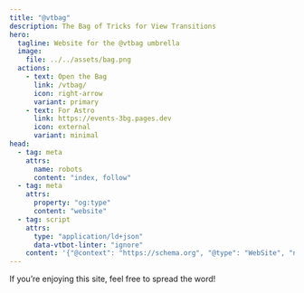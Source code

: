 ```yaml
---
title: "@vtbag"
description: The Bag of Tricks for View Transitions
hero:
  tagline: Website for the @vtbag umbrella
  image:
    file: ../../assets/bag.png
  actions:
    - text: Open the Bag
      link: /vtbag/
      icon: right-arrow
      variant: primary
    - text: For Astro
      link: https://events-3bg.pages.dev
      icon: external
      variant: minimal
head:
  - tag: meta
    attrs:
      name: robots
      content: "index, follow"
  - tag: meta
    attrs:
      property: "og:type"
      content: "website"
  - tag: script
    attrs:
      type: "application/ld+json"
      data-vtbot-linter: "ignore"
    content: '{"@context": "https://schema.org", "@type": "WebSite", "name": "@vtbag", "url": "https://vtbag.dev/"}'
---
```



<style>{`
  .hero h1 {
    text-align: left;
    font-size: var(--sl-text-h1);
    width: 8.25em;
  }

  .right-sidebar-panel {
    display: none;
  }
  .smallCTA {
    font-size: 1.2rem;
  }
`}</style>

<span class="smallCTA">If you’re enjoying this site, <Bsky text="Hey @vtbag.dev! Just checked out vtbag.dev and loving the info, tools, and tips & tricks on the View Transition API!">feel free to spread the word!</Bsky></span>